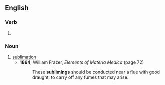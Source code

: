 ==English==

===Verb===
{{head|en|present participle}}

# {{present participle of|sublime|lang=en|nocat=1}}

===Noun===
{{en-noun}}

# [[sublimation]]
#* '''1864''', William Frazer, ''Elements of Materia Medica'' (page 72)
#*: These '''sublimings''' should be conducted near a flue with good draught, to carry off any fumes that may arise.